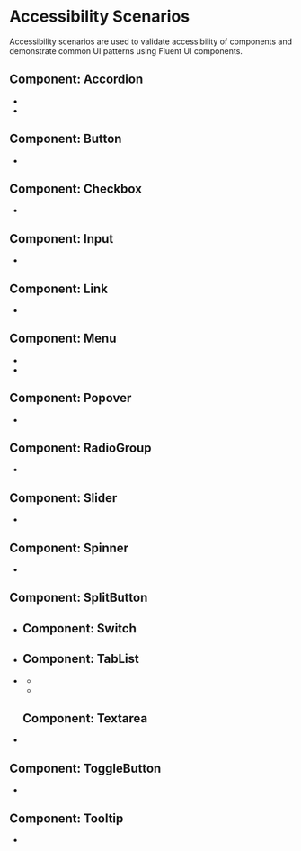 
<Meta title="Accessibility Scenarios/ List of Scenarios " />

# Accessibility Scenarios

Accessibility scenarios are used to validate accessibility of components and demonstrate common UI patterns using Fluent UI components.

## Component: Accordion

- <FullscreenLink content="Accordion / Personal form" parent="accordion-accessibility-scenario" story="personal-form" />
- <FullscreenLink content="Accordion / FAQ" parent="accordion-faq-accessibility-scenario" story="faq" />

## Component: Button

- <FullscreenLink content="Button / Messenger" parent="button-accessibility-scenario" story="messenger-buttons" />

## Component: Checkbox

- <FullscreenLink
    content="Checkbox / Questionnaire about food"
    parent="checkbox-accessibility-scenario"
    story="questionnaire-about-food"
  />

## Component: Input

- <FullscreenLink
    content="Input / Registration form"
    parent="input-accessibility-scenario"
    story="registration-form-inputs"
  />

## Component: Link

- <FullscreenLink content="Link / Site navigation" parent="link-accessibility-scenario" story="site-navigation" />

## Component: Menu

- <FullscreenLink content="Menu / Profile menu" parent="menu-accessibility-scenario" story="profile-menu" />
- <FullscreenLink
    content="Menu / Menu with split item"
    parent="menu-splitgroup-accessibility-scenario"
    story="menu-with-split-item"
  />

## Component: Popover

- <FullscreenLink content="Popover / Add people" parent="popover-accessibility-scenario" story="add-people" />

## Component: RadioGroup

- <FullscreenLink
    content="RadioGroup / Questionnaire about transportation"
    parent="radiogroup-accessibility-scenario"
    story="questionnaire-about-transportation"
  />

## Component: Slider

- <FullscreenLink
    content="Slider / Sound control"
    parent="slider-accessibility-scenario"
    story="sound-control-sliders"
  />

## Component: Spinner

- <FullscreenLink
    content="Spinner / Posts loading"
    parent="spinner-accessibility-scenario"
    story="posts-loading-spinner"
  />

## Component: SplitButton

- <FullscreenLink
    content="SplitButton / Event reminder"
    parent="split-button-accessibility-scenario"
    story="event-reminder"
  />

  ## Component: Switch

- <FullscreenLink content="Switch / Device controls" parent="switch-accessibility-scenario" story="device-controls" />

  ## Component: TabList

- <FullscreenLink
    content="TabList / Mail settings with horizontal tablist"
    parent="tablist-horizontal-accessibility-scenario"
    story="mail-settings-horizontal"
  />
  - <FullscreenLink
    content="TabList / Mail settings with vertical tablist"
    parent="tablist-vertical-accessibility-scenario"
    story="mail-settings-vertical"
  />
  - <FullscreenLink
    content="TabList / Mail settings with overflow tablist"
    parent="tablist-overflow-accessibility-scenario"
    story="mail-settings-overflow"
  />

  ## Component: Textarea

- <FullscreenLink
    content="Textarea / Questionnaire about customer experience"
    parent="textarea-accessibility-scenario"
    story="questionnaire-about-customer-experience"
  />

## Component: ToggleButton

- <FullscreenLink
    content="ToggleButton / Device controls"
    parent="toggle-button-accessibility-scenario"
    story="device-controls"
  />

## Component: Tooltip

- <FullscreenLink
    content="Tooltip / Buttons with tooltip"
    parent="tooltip-accessibility-scenario"
    story="buttons-with-tooltip"
  />
